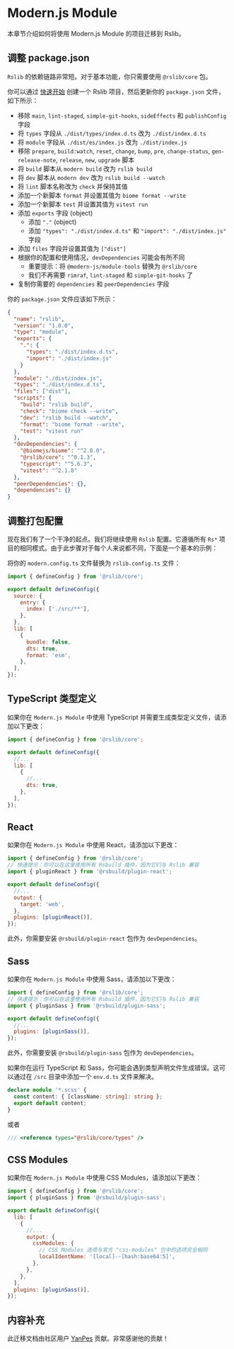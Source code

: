 
# Modern.js Module

本章节介绍如何将使用 Modern.js Module 的项目迁移到 Rslib。

## 调整 package.json

`Rslib` 的依赖链路非常短。对于基本功能，你只需要使用 `@rslib/core` 包。

你可以通过 [快速开始](/guide/start/quick-start) 创建一个 Rslib 项目，然后更新你的 `package.json` 文件，如下所示：

- 移除 `main`, `lint-staged`, `simple-git-hooks`, `sideEffects` 和 `publishConfig` 字段
- 将 `types` 字段从 `./dist/types/index.d.ts` 改为 `./dist/index.d.ts`
- 将 `module` 字段从 `./dist/es/index.js` 改为 `./dist/index.js`
- 移除 `prepare`, `build:watch`, `reset`, `change`, `bump`, `pre`, `change-status`, `gen-release-note`, `release`, `new`, `upgrade` 脚本
- 将 `build` 脚本从 `modern build` 改为 `rslib build`
- 将 `dev` 脚本从 `modern dev` 改为 `rslib build --watch`
- 将 `lint` 脚本名称改为 `check` 并保持其值
- 添加一个新脚本 `format` 并设置其值为 `biome format --write`
- 添加一个新脚本 `test` 并设置其值为 `vitest run`
- 添加 `exports` 字段 (object)
  - 添加 `"."` (object)
  - 添加 `"types": "./dist/index.d.ts"` 和 `"import": "./dist/index.js"` 字段
- 添加 `files` 字段并设置其值为 `["dist"]`
- 根据你的配置和使用情况，`devDependencies` 可能会有所不同
  - 重要提示：将 `@modern-js/module-tools` 替换为 `@rslib/core`
  - 我们不再需要 `rimraf`, `lint-staged` 和 `simple-git-hooks` 了
- 复制你需要的 `dependencies` 和 `peerDependencies` 字段

你的 `package.json` 文件应该如下所示：

```json title="package.json"
{
  "name": "rslib",
  "version": "1.0.0",
  "type": "module",
  "exports": {
    ".": {
      "types": "./dist/index.d.ts",
      "import": "./dist/index.js"
    }
  },
  "module": "./dist/index.js",
  "types": "./dist/index.d.ts",
  "files": ["dist"],
  "scripts": {
    "build": "rslib build",
    "check": "biome check --write",
    "dev": "rslib build --watch",
    "format": "biome format --write",
    "test": "vitest run"
  },
  "devDependencies": {
    "@biomejs/biome": "^2.0.0",
    "@rslib/core": "^0.1.3",
    "typescript": "^5.6.3",
    "vitest": "^2.1.8"
  },
  "peerDependencies": {},
  "dependencies": {}
}
```

## 调整打包配置

现在我们有了一个干净的起点。我们将继续使用 `Rslib` 配置。它遵循所有 `Rs*` 项目的相同模式。由于此步骤对于每个人来说都不同，下面是一个基本的示例：

将你的 `modern.config.ts` 文件替换为 `rslib.config.ts` 文件：

```js title="rslib.config.ts"
import { defineConfig } from '@rslib/core';

export default defineConfig({
  source: {
    entry: {
      index: ['./src/**'],
    },
  },
  lib: [
    {
      bundle: false,
      dts: true,
      format: 'esm',
    },
  ],
});
```

## TypeScript 类型定义

如果你在 `Modern.js Module` 中使用 TypeScript 并需要生成类型定义文件，请添加以下更改：

```js title="rslib.config.ts"
import { defineConfig } from '@rslib/core';

export default defineConfig({
  //...
  lib: [
    {
      //...
      dts: true,
    },
  ],
});
```

## React

如果你在 `Modern.js Module` 中使用 React，请添加以下更改：

```js title="rslib.config.ts"
import { defineConfig } from '@rslib/core';
// 快速提示：你可以在这里使用所有 Rsbuild 插件，因为它们与 Rslib 兼容
import { pluginReact } from '@rsbuild/plugin-react';

export default defineConfig({
  //...
  output: {
    target: 'web',
  },
  plugins: [pluginReact()],
});
```

此外，你需要安装 `@rsbuild/plugin-react` 包作为 `devDependencies`。

<PackageManagerTabs command="add @rsbuild/plugin-react -D" />

## Sass

如果你在 `Modern.js Module` 中使用 Sass，请添加以下更改：

```js title="rslib.config.ts"
import { defineConfig } from '@rslib/core';
// 快速提示：你可以在这里使用所有 Rsbuild 插件，因为它们与 Rslib 兼容
import { pluginSass } from '@rsbuild/plugin-sass';

export default defineConfig({
  //...
  plugins: [pluginSass()],
});
```

此外，你需要安装 `@rsbuild/plugin-sass` 包作为 `devDependencies`。

<PackageManagerTabs command="add @rsbuild/plugin-sass -D" />

如果你在运行 TypeScript 和 Sass，你可能会遇到类型声明文件生成错误。这可以通过在 `/src` 目录中添加一个 `env.d.ts` 文件来解决。

```ts title="src/env.d.ts"
declare module '*.scss' {
  const content: { [className: string]: string };
  export default content;
}
```

或者

```ts title="src/env.d.ts"
/// <reference types="@rslib/core/types" />
```

## CSS Modules

如果你在 `Modern.js Module` 中使用 CSS Modules，请添加以下更改：

```js title="rslib.config.ts"
import { defineConfig } from '@rslib/core';
import { pluginSass } from '@rsbuild/plugin-sass';

export default defineConfig({
  lib: [
    {
      //...
      output: {
        cssModules: {
          // CSS Modules 选项与官方 "css-modules" 包中的选项完全相同
          localIdentName: '[local]--[hash:base64:5]',
        },
      },
    },
  ],
  plugins: [pluginSass()],
});
```

## 内容补充

此迁移文档由社区用户 [YanPes](https://github.com/YanPes) 贡献。非常感谢他的贡献！
